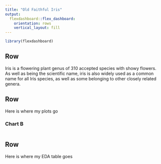```yaml
---
title: "Old Faithful Iris"
output: 
  flexdashboard::flex_dashboard:
    orientation: rows
    vertical_layout: fill
---
```


```r
library(flexdashboard)
```

Row {data-height=100}
-----------------------------------------------------------------------
Iris is a flowering plant genus of 310 accepted species with showy flowers. As well as being the scientific name, iris is also widely used as a common name for all Iris species, as well as some belonging to other closely related genera.


Row {data-height=350}
-----------------------------------------------------------------------

Here is where my plots go

### Chart B

```r

```

Row {data-height=350}
-------------------------------------

Here is where my EDA table goes